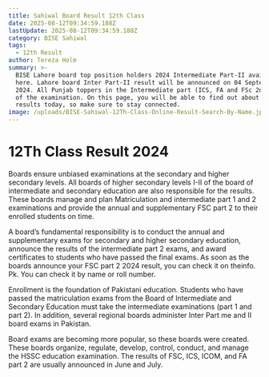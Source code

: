 ```yaml
---
title: Sahiwal Board Result 12th Class
date: 2025-08-12T09:34:59.188Z
lastUpdate: 2025-08-12T09:34:59.188Z
category: BISE Sahiwal
tags:
  - 12th Result
author: Tereza Holm
summary: >-
  BISE Lahore board top position holders 2024 Intermediate Part-II available
  here. Lahore board Inter Part-II result will be announced on 04 September
  2024. All Punjab toppers in the Intermediate part (ICS, FA and FSc 2nd year)
  of the examination. On this page, you will be able to find out about the HSSC
  results today, so make sure to stay connected.
image: /uploads/BISE-Sahiwal-12Th-Class-Online-Result-Search-By-Name.jpg
---
```


# 12Th Class Result 2024

Boards ensure unbiased examinations at the secondary and higher secondary levels. All boards of higher secondary levels I-II of the board of intermediate and secondary education are also responsible for the results. These boards manage and plan Matriculation and intermediate part 1 and 2 examinations and provide the annual and supplementary FSC part 2 to their enrolled students on time. 

A board’s fundamental responsibility is to conduct the annual and supplementary exams for secondary and higher secondary education, announce the results of the intermediate part 2 exams, and award certificates to students who have passed the final exams. As soon as the boards announce your FSC part 2 2024 result, you can check it on theinfo. Pk. You can check it by name or roll number.

Enrollment is the foundation of Pakistani education. Students who have passed the matriculation exams from the Board of Intermediate and Secondary Education must take the intermediate examinations (part 1 and part 2). In addition, several regional boards administer Inter Part me and II board exams in Pakistan. 

Board exams are becoming more popular, so these boards were created. These boards organize, regulate, develop, control, conduct, and manage the HSSC education examination. The results of FSC, ICS, ICOM, and FA part 2 are usually announced in June and July.
